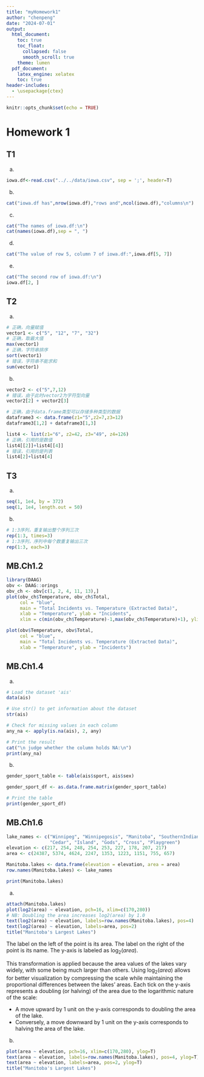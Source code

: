 ```yaml
---
title: "myHomework1"
author: "chenpeng"
date: "2024-07-01"
output:
  html_document:
    toc: true
    toc_float:
      collapsed: false
      smooth_scroll: true
    theme: lumen
  pdf_document:
    latex_engine: xelatex
    toc: true
header-includes: 
  - \usepackage{ctex}
---
```


```r
knitr::opts_chunk$set(echo = TRUE)
```

# Homework 1
## T1
a.
```r
iowa.df<-read.csv("../../data/iowa.csv", sep = ';', header=T)
```

b.
```r
cat("iowa.df has",nrow(iowa.df),"rows and",ncol(iowa.df),"columns\n")
```

c.
```r
cat("The names of iowa.df:\n")
cat(names(iowa.df),sep = ", ")
```

d.
```r
cat("The value of row 5, column 7 of iowa.df:",iowa.df[5, 7])
```

e.
```r
cat("The second row of iowa.df:\n")
iowa.df[2, ]
```

## T2
a.
```r
# 正确，向量赋值
vector1 <- c("5", "12", "7", "32")
# 正确，取最大值
max(vector1)
# 正确，字符串排序
sort(vector1)
# 错误，字符串不能求和
sum(vector1)
```

b.
```r
vector2 <- c("5",7,12)
# 错误，由于此时vector2为字符型向量
vector2[2] + vector2[3]
```
```r
# 正确，由于data.frame类型可以存储多种类型的数据
dataframe3 <- data.frame(z1="5",z2=7,z3=12)
dataframe3[1,2] + dataframe3[1,3]
```

```r
list4 <- list(z1="6", z2=42, z3="49", z4=126)
# 正确，引用的是数值
list4[[2]]+list4[[4]]
# 错误，引用的是列表
list4[2]+list4[4]
```

## T3
a.
```r
seq(1, 1e4, by = 372)
seq(1, 1e4, length.out = 50)
```

b.
```r
# 1:3序列，重复输出整个序列三次
rep(1:3, times=3)
# 1:3序列，序列中每个数重复输出三次
rep(1:3, each=3)
```

## MB.Ch1.2
```r
library(DAAG)
obv <- DAAG::orings
obv_ch <- obv[c(1, 2, 4, 11, 13),]
plot(obv_ch$Temperature, obv_ch$Total,
     col = "blue",
     main = "Total Incidents vs. Temperature (Extracted Data)",
     xlab = "Temperature", ylab = "Incidents",
     xlim = c(min(obv_ch$Temperature)-1,max(obv_ch$Temperature)+1), ylim = c(min(obv_ch$Total)-1,max(obv_ch$Total)+1))
```

```r
plot(obv$Temperature, obv$Total,
     col = "blue",
     main = "Total Incidents vs. Temperature (Extracted Data)",
     xlab = "Temperature", ylab = "Incidents")
```

## MB.Ch1.4
(a)
```r
# Load the dataset 'ais'
data(ais)

# Use str() to get information about the dataset
str(ais)

# Check for missing values in each column
any_na <- apply(is.na(ais), 2, any)

# Print the result
cat("\n judge whether the column holds NA:\n")
print(any_na)
```

(b)
```r
gender_sport_table <- table(ais$sport, ais$sex)

gender_sport_df <- as.data.frame.matrix(gender_sport_table)

# Print the table
print(gender_sport_df)
```

## MB.Ch1.6
```r
lake_names <- c("Winnipeg", "Winnipegosis", "Manitoba", "SouthernIndian", 
                "Cedar", "Island", "Gods", "Cross", "Playgreen")
elevation <- c(217, 254, 248, 254, 253, 227, 178, 207, 217)
area <- c(24387, 5374, 4624, 2247, 1353, 1223, 1151, 755, 657)

Manitoba.lakes <- data.frame(elevation = elevation, area = area)
row.names(Manitoba.lakes) <- lake_names

print(Manitoba.lakes)
```

(a)
```r
attach(Manitoba.lakes)
plot(log2(area) ~ elevation, pch=16, xlim=c(170,280))
# NB: Doubling the area increases log2(area) by 1.0
text(log2(area) ~ elevation, labels=row.names(Manitoba.lakes), pos=4)
text(log2(area) ~ elevation, labels=area, pos=2)
title("Manitoba's Largest Lakes")
```

The label on the left of the point is its area.
The label on the right of the point is its name.
The y-axis is labeled as $\log_{2}(area)$. 

This transformation is applied because the area values of the lakes vary widely, with some being much larger than others. Using $\log_{2}(area)$ allows for better visualization by compressing the scale while maintaining the proportional differences between the lakes' areas. Each tick on the y-axis represents a doubling (or halving) of the area due to the logarithmic nature of the scale:

- A move upward by 1 unit on the y-axis corresponds to doubling the area of the lake.
- Conversely, a move downward by 1 unit on the y-axis corresponds to halving the area of the lake.

(b)
```r
plot(area ~ elevation, pch=16, xlim=c(170,280), ylog=T)
text(area ~ elevation, labels=row.names(Manitoba.lakes), pos=4, ylog=T)
text(area ~ elevation, labels=area, pos=2, ylog=T)
title("Manitoba's Largest Lakes")
```